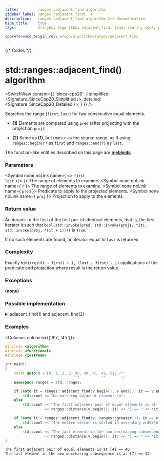 ```yaml
---
title:         ranges::adjacent_find algorithm
sidebar_label: ranges::adjacent_find(  )
description:   ranges::adjacent_find algorithm C++ documentation
hide_title:    true
tags:          [ranges, algorithm, adjacent_find, find, search, look, predicate, adjacent, condition]

cppreference_origin_rel: w/cpp/algorithm/ranges/adjacent_find
---
```



{/* Codes */}


# std::ranges::adjacent_find() algorithm

<SwitchView content={{
	'since-cpp20': {
		simplified:	<Signature_SinceCpp20_Simplified />,
		detailed:	<Signature_SinceCpp20_Detailed />,
	}
}} />

Searches the range [`first`; `last`) for two consecutive equal elements.

- **(1)** Elements are compared using `pred` (after projecting with the projection `proj`).

- **(2)** Same as **(1)**, but uses `r` as the source range, as if using `ranges::begin(r)` as `first` and `ranges::end(r)` as `last`.

The function-like entities described on this page are [**niebloids**](/docs/std/algo/niebloids).

### Parameters

<SymbolTable>

  <Symbol none noLink name={ <> <code>first</code> <br/> <code>last</code> </> }>
    The range of elements to examine.
  </Symbol>
  <Symbol none noLink name={ <code>r</code> }>
    The range of elements to examine.
  </Symbol>
  <Symbol none noLink name={ <code>pred</code> }>
    Predicate to apply to the projected elements.
  </Symbol>
  <Symbol none noLink name={ <code>proj</code> }>
    Projection to apply to the elements.
  </Symbol>

</SymbolTable>

### Return value

An iterator to the first of the first pair of identical elements, that is, the first iterator it such that `bool(std::invoke(pred, std::invoke(proj1, *it), std::invoke(proj, *(it + 1))))` is `true`.

If no such elements are found, an iterator equal to `last` is returned.

### Complexity

Exactly `min((result - first) + 1, (last - first) - 1)` applications of the predicate and projection where result is the return value.

### Exceptions

**(none)**

### Possible implementation

<details>
<summary>adjacent_find(1) and adjacent_find(2)</summary>

```cpp
struct adjacent_find_fn
{
    template<std::forward_iterator I, std::sentinel_for<I> S, class Proj = std::identity,
             std::indirect_binary_predicate<
                 std::projected<I, Proj>,
                 std::projected<I, Proj>> Pred = ranges::equal_to>
    constexpr I operator()(I first, S last, Pred pred = {}, Proj proj = {}) const
    {
        if (first == last)
            return first;
        auto next = ranges::next(first);
        for (; next != last; ++next, ++first)
            if (std::invoke(pred, std::invoke(proj, *first), std::invoke(proj, *next)))
                return first;
        return next;
    }

    template<ranges::forward_range R, class Proj = std::identity,
             std::indirect_binary_predicate<
                 std::projected<ranges::iterator_t<R>, Proj>,
                 std::projected<ranges::iterator_t<R>, Proj>> Pred = ranges::equal_to>
    constexpr ranges::borrowed_iterator_t<R>
        operator()(R&& r, Pred pred = {}, Proj proj = {}) const
    {
        return (*this)(ranges::begin(r), ranges::end(r), std::ref(pred), std::ref(proj));
    }
};

inline constexpr adjacent_find_fn adjacent_find;
```

</details>

### Examples

<Columns columns={['8fr', '4fr']}>
<div>

```cpp title='Main.cpp' showLineNumbers
#include <algorithm>
#include <functional>
#include <iostream>

int main()
{
    const auto v = {0, 1, 2, 3, 40, 40, 41, 41, 5}; /*
                                ^^          ^^       */
    namespace ranges = std::ranges;

    if (auto it = ranges::adjacent_find(v.begin(), v.end()); it == v.end())
        std::cout << "No matching adjacent elements\n";
    else
        std::cout << "The first adjacent pair of equal elements is at ["
                  << ranges::distance(v.begin(), it) << "] == " << *it << '\n';

    if (auto it = ranges::adjacent_find(v, ranges::greater()); it == v.end())
        std::cout << "The entire vector is sorted in ascending order\n";
    else
        std::cout << "The last element in the non-decreasing subsequence is at ["
                  << ranges::distance(v.begin(), it) << "] == " << *it << '\n';
}
```

</div>
<div>

```plaintext title="Output"
The first adjacent pair of equal elements is at [4] == 40
The last element in the non-decreasing subsequence is at [7] == 41
```

</div>
</Columns>
